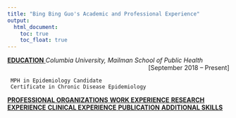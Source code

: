 ```yaml
---
title: "Bing Bing Guo's Academic and Professional Experience"
output: 
  html_document:
    toc: true
    toc_float: true
---
```



<ins>**EDUCATION**</ins>  

*Columbia University, Mailman School of Public Health* <div style="text-align: right"> [September 2018 – Present] </div>
     MPH in Epidemiology Candidate  
     Certificate in Chronic Disease Epidemiology 


<ins>**PROFESSIONAL ORGANIZATIONS**</ins>

<ins>**WORK EXPERIENCE**</ins> 

<ins>**RESEARCH EXPERIENCE**</ins>

<ins>**CLINICAL EXPERIENCE**</ins>

<ins>**PUBLICATION**</ins>

<ins>**ADDITIONAL SKILLS**</ins>  
